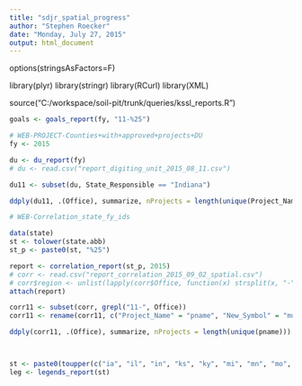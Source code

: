 ---
title: "sdjr_spatial_progress"
author: "Stephen Roecker"
date: "Monday, July 27, 2015"
output: html_document
---

options(stringsAsFactors=F)

library(plyr)
library(stringr)
library(RCurl)
library(XML)

source("C:/workspace/soil-pit/trunk/queries/kssl_reports.R")


```{r du report, echo=FALSE}

goals <- goals_report(fy, "11-%25")

# WEB-PROJECT-Counties+with+approved+projects+DU
fy <- 2015

du <- du_report(fy)
# du <- read.csv("report_digiting_unit_2015_08_11.csv")

du11 <- subset(du, State_Responsible == "Indiana")

ddply(du11, .(Office), summarize, nProjects = length(unique(Project_Name)))
```


```{r correlation report, echo=FALSE}
# WEB-Correlation_state_fy_ids

data(state)
st <- tolower(state.abb)
st_p <- paste0(st, "%25")

report <- correlation_report(st_p, 2015)
# corr <- read.csv("report_correlation_2015_09_02_spatial.csv")
# corr$region <- unlist(lapply(corr$Office, function(x) strsplit(x, "-")[[1]][1]))
attach(report)

corr11 <- subset(corr, grepl("11-", Office))
corr11 <- rename(corr11, c("Project_Name" = "pname", "New_Symbol" = "musym_corr", "Old_Musym2" = "old_musym_corr"))

ddply(corr11, .(Office), summarize, nProjects = length(unique(pname)))



st <- paste0(toupper(c("ia", "il", "in", "ks", "ky", "mi", "mn", "mo", "ne", "oh", "ok", "sd", "wi")), "%25")
leg <- legends_report(st)

```



